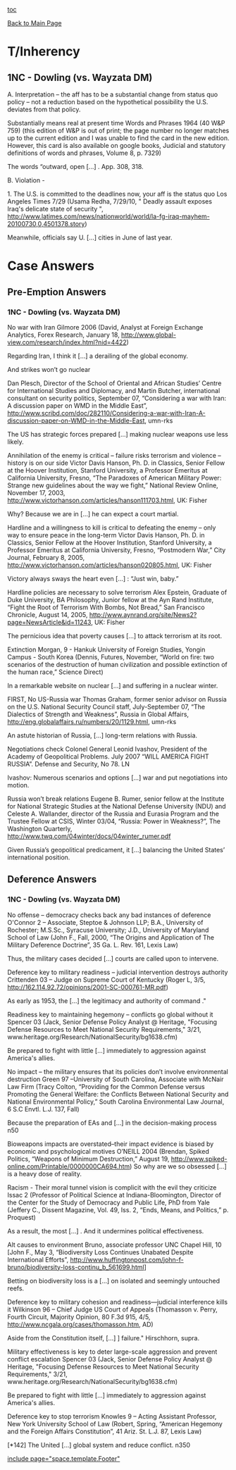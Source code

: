 [[toc]]

[[2010-2011 — Edina (MN) — Mimi Sergent-Leventhal & Erin Sielaff|Back to Main Page]]


=T/Inherency= 

==1NC - Dowling (vs. Wayzata DM)== 

A. Interpretation – the aff has to be a substantial change from status quo policy – not a reduction based on the hypothetical possibility the U.S. deviates from that policy.

Substantially means real at present time
Words and Phrases 1964 (40 W&P 759) (this edition of W&P is out of print; the page number no longer matches up to the current edition and I was unable to find the card in the new edition. However, this card is also available on google books, Judicial and statutory definitions of words and phrases, Volume 8, p. 7329)

The words “outward, open [...] . App. 308, 318.

B. Violation - 

1. The U.S. is committed to the deadlines now, your aff is the status quo
Los Angeles Times 7/29 (Usama Redha, 7/29/10, " Deadly assault exposes Iraq's delicate state of security ", http://www.latimes.com/news/nationworld/world/la-fg-iraq-mayhem-20100730,0,4501378.story)

Meanwhile, officials say U. [...] cities in June of last year.


=Case Answers= 

==Pre-Emption Answers== 

===1NC - Dowling (vs. Wayzata DM)=== 

No war with Iran
Gilmore 2006 (David, Analyst at Foreign Exchange Analytics, Forex Research, January 18, http://www.global-view.com/research/index.html?nid=4422)

Regarding Iran, I think it [...] a derailing of the global economy.


And strikes won’t go nuclear

Dan Plesch, Director of the School of Oriental and African Studies’ Centre for International Studies and Diplomacy, and Martin Butcher, international consultant on security politics, September 07, “Considering a war with Iran: A discussion paper on WMD in the Middle East”, http://www.scribd.com/doc/282110/Considering-a-war-with-Iran-A-discussion-paper-on-WMD-in-the-Middle-East, umn-rks

The US has strategic forces prepared [...] making nuclear weapons use less likely.


Annihilation of the enemy is critical – failure risks terrorism and violence – history is on our side
Victor Davis Hanson, Ph. D. in Classics, Senior Fellow at the Hoover Institution, Stanford University, a Professor Emeritus at California University, Fresno, “The Paradoxes of American Military Power: Strange new guidelines about the way we fight,” National Review Online, November 17, 2003, http://www.victorhanson.com/articles/hanson111703.html, UK: Fisher

Why? Because we are in [...] he can expect a court martial.


Hardline and a willingness to kill is critical to defeating the enemy – only way to ensure peace in the long-term
Victor Davis Hanson, Ph. D. in Classics, Senior Fellow at the Hoover Institution, Stanford University, a Professor Emeritus at California University, Fresno, “Postmodern War,” City Journal, February 8, 2005, http://www.victorhanson.com/articles/hanson020805.html, UK: Fisher

Victory always sways the heart even [...] : “Just win, baby.”


Hardline policies are necessary to solve terrorism
Alex Epstein, Graduate of Duke University, BA Philosophy, Junior fellow at the Ayn Rand Institute, “Fight the Root of Terrorism With Bombs, Not Bread,” San Francisco Chronicle, August 14, 2005, http://www.aynrand.org/site/News2?page=NewsArticle&id=11243, UK: Fisher

The pernicious idea that poverty causes [...] to attack terrorism at its root.


Extinction
Morgan, 9 - Hankuk University of Foreign Studies, Yongin Campus - South Korea (Dennis, Futures, November, “World on fire: two scenarios of the destruction of human civilization and possible extinction of the human race,” Science Direct)

In a remarkable website on nuclear [...] and suffering in a nuclear winter.


FIRST, No US-Russia war
Thomas Graham, former senior advisor on Russia on the U.S. National Security Council staff, July-September 07, “The Dialectics of Strength and Weakness”, Russia in Global Affairs, http://eng.globalaffairs.ru/numbers/20/1129.html, umn-rks

An astute historian of Russia, [...] long-term relations with Russia.


Negotiations check
Colonel General Leonid Ivashov, President of the Academy of Geopolitical Problems. July 2007 “WILL AMERICA FIGHT RUSSIA”. Defense and Security, No 78. LN 

Ivashov: Numerous scenarios and options [...] war and put negotiations into motion.


Russia won’t break relations
Eugene B. Rumer, senior fellow at the Institute for National Strategic Studies at the National Defense University (NDU) and Celeste A. Wallander, director of the Russia and Eurasia Program and the Trustee Fellow at CSIS, Winter 03/04, “Russia: Power in Weakness?”, The Washington Quarterly, http://www.twq.com/04winter/docs/04winter_rumer.pdf

Given Russia’s geopolitical predicament, it [...] balancing the United States’ international position. 



==Deference Answers== 

===1NC - Dowling (vs. Wayzata DM)=== 

No offense – democracy checks back any bad instances of deference
O'Connor 2 – Associate, Steptoe & Johnson LLP; B.A., University of Rochester; M.S.Sc., Syracuse University; J.D., University of Maryland School of Law (John F., Fall, 2000, “The Origins and Application of The Military Deference Doctrine”, 35 Ga. L. Rev. 161, Lexis Law)

Thus, the military cases decided [...] courts are called upon to intervene.


Deference key to military readiness – judicial intervention destroys authority
Crittenden 03 – Judge on Supreme Court of Kentucky (Roger L, 3/5, http://162.114.92.72/opinions/2001-SC-000761-MR.pdf)

As early as 1953, the [...] the legitimacy and authority of command ." 


Readiness key to maintaining hegemony – conflicts go global without it
Spencer 03 (Jack, Senior Defense Policy Analyst @ Heritage, "Focusing Defense Resources to Meet National Security Requirements," 3/21, www.heritage.org/Research/NationalSecurity/bg1638.cfm)

Be prepared to fight with little [...] immediately to aggression against America's allies. 


No impact – the military ensures that its policies don’t involve environmental destruction
Green 97 –University of South Carolina, Associate with McNair Law Firm (Tracy Colton, “Providing for the Common Defense versus Promoting the General Welfare: the Conflicts Between National Security and National Environmental Policy,” South Carolina Environmental Law Journal, 6 S.C Envtl. L.J. 137, Fall)

Because the preparation of EAs and [...] in the decision-making process n50


Bioweapons impacts are overstated–their impact evidence is biased by economic and psychological motives
O’NEILL 2004 (Brendan, Spiked Politics, “Weapons of Minimum Destruction,” August 19, http://www.spiked-online.com/Printable/0000000CA694.htm)
So why are we so obsessed [...] is a heavy dose of reality.


Racism - Their moral tunnel vision is complicit with the evil they criticize
Issac 2 (Professor of Political Science at Indiana-Bloomington, Director of the Center for the Study of Democracy and Public Life, PhD from Yale (Jeffery C., Dissent Magazine, Vol. 49, Iss. 2, “Ends, Means, and Politics,” p. Proquest)

As a result, the most [...] . And it undermines political effectiveness.


Alt causes to environment
Bruno, associate professor UNC Chapel Hill, 10 [John F., May 3, “Biodiversity Loss Continues Unabated Despite International Efforts”, http://www.huffingtonpost.com/john-f-bruno/biodiversity-loss-continu_b_561699.html] 

Betting on biodiversity loss is a [...] on isolated and seemingly untouched reefs. 


Deference key to military cohesion and readiness—judicial interference kills it
Wilkinson 96 – Chief Judge US Court of Appeals (Thomasson v. Perry, Fourth Circuit, Majority Opinion, 80 F.3d 915, 4/5, http://www.ncgala.org/cases/thomasson.htm, AD)

Aside from the Constitution itself, [...] ] failure." Hirschhorn, supra.


Military effectiveness is key to deter large-scale aggression and prevent conflict escalation
Spencer 03 (Jack, Senior Defense Policy Analyst @ Heritage, "Focusing Defense Resources to Meet National Security Requirements," 3/21, www.heritage.org/Research/NationalSecurity/bg1638.cfm)

Be prepared to fight with little [...] immediately to aggression against America's allies. 


Deference key to stop terrorism
Knowles 9 – Acting Assistant Professor, New York University School of Law (Robert, Spring, “American Hegemony and the Foreign Affairs Constitution”, 41 Ariz. St. L.J. 87, Lexis Law)

[*142] The United [...] global system and reduce conflict. n350



[[include page="space.template.Footer"]]